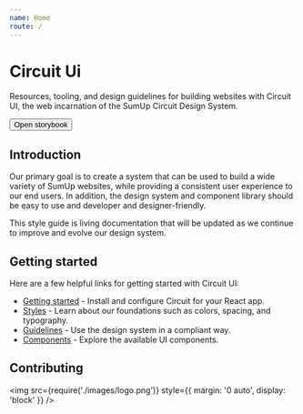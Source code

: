 ```yaml
---
name: Home
route: /
---
```



# Circuit Ui

Resources, tooling, and design guidelines for building websites with Circuit
UI, the web incarnation of the SumUp Circuit Design System. 

<Wrapper>
  <Button primary href="/storybook" target="_blank">Open storybook</Button>
</Wrapper>

## Introduction

Our primary goal is to create a system that can be used to build a wide variety
of SumUp websites, while providing a consistent user experience to our end
users. In addition, the design system and component library should be
easy to use and developer and designer-friendly.

This style guide is living documentation that will be updated as we continue to
improve and evolve our design system.

## Getting started

Here are a few helpful links for getting started with Circuit UI:

- [Getting started](/getting-started/developers) - Install and configure Circuit for your React app.
- [Styles](/styles) - Learn about our foundations such as colors, spacing, and typography.
- [Guidelines](/guidelines) - Use the design system in a compliant way.
- [Components](/components) - Explore the available UI components.

## Contributing

<img src={require('./images/logo.png')} style={{ margin: '0 auto', display: 'block' }} />
